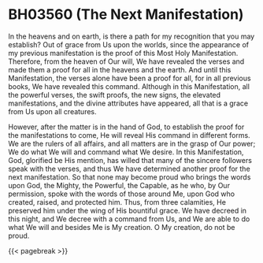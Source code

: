 # BH03560 (The Next Manifestation) {#sec-bh03560 .unnumbered}

In the heavens and on earth, is there a path for my recognition that you may establish? Out of grace from Us upon the worlds, since the appearance of my previous manifestation is the proof of this Most Holy Manifestation. Therefore, from the heaven of Our will, We have revealed the verses and made them a proof for all in the heavens and the earth. And until this Manifestation, the verses alone have been a proof for all, for in all previous books, We have revealed this command. Although in this Manifestation, all the powerful verses, the swift proofs, the new signs, the elevated manifestations, and the divine attributes have appeared, all that is a grace from Us upon all creatures.

However, after the matter is in the hand of God, to establish the proof for the manifestations to come, He will reveal His command in different forms. We are the rulers of all affairs, and all matters are in the grasp of Our power; We do what We will and command what We desire. In this Manifestation, God, glorified be His mention, has willed that many of the sincere followers speak with the verses, and thus We have determined another proof for the next manifestation. So that none may become proud who brings the words upon God, the Mighty, the Powerful, the Capable, as he who, by Our permission, spoke with the words of those around Me, upon God who created, raised, and protected him. Thus, from three calamities, He preserved him under the wing of His bountiful grace. We have decreed in this night, and We decree with a command from Us, and We are able to do what We will and besides Me is My creation. O My creation, do not be proud.

{{< pagebreak >}}
